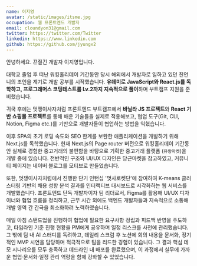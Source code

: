 ```yaml
---
name: 이지영
avatar: /static/images/itsme.jpg
occupation: 웹 프론트엔드 개발자
email: cloundyon31@gmail.com
twitter: https://twitter.com/Twitter
linkedin: https://www.linkedin.com
github: https://github.com/jyungx2
---
```


안녕하세요. 끈질긴 개발자 이지영입니다.

대학교 졸업 후 떠난 워킹홀리데이 기간동안 당시 해외에서 개발자로 일하고 있던 친언니의 조언을 계기로 개발 공부를 시작했습니다. **유데미로 JavaScript와 React.js를 독학하고, 프로그래머스 코딩테스트를 Lv.2까지 지속적으로 풀이**하며 부트캠프 지원을 준비했습니다.

귀국 후에는 멋쟁이사자처럼 프론트엔드 부트캠프에서 **바닐라 JS 프로젝트**와 **React 기반 쇼핑몰 프로젝트**를 통해 배운 기술들을 실제로 적용해보고, 협업 도구(Git, CLI, Notion, Figma etc.)를 기반으로 개발자들이 협업하는 방법을 익혔습니다.

이후 SPA의 초기 로딩 속도와 SEO 한계를 보완한 애플리케이션을 개발하기 위해 Next.js를 독학했습니다. 현재 Next.js의 Page router 버전으로 워킹홀리데이 기간동안 실제로 경험한 중고거래의 불편함을 바탕으로 기획한 중고거래 플랫폼 (`유랑마켓`)을 개발 중에 있습니다. 전반적인 구조와 UI/UX 디자인은 당근마켓을 참고하였고, 커뮤니티 페이지는 네이버 블로그를 모티브로 만들었습니다.

또한, 멋쟁이사자처럼에서 진행한 단기 인턴십 '멋사로켓단'에 참여하여 K-means 클러스터링 기반의 채용 성향 분석 결과를 인터랙티브 대시보드로 시각화하는 웹 서비스를 개발했습니다. 프론트엔드 단독 개발자이자 팀 리더로서, Figma를 활용해 UI/UX 디자이너와 협업 흐름을 정리하고, 근무 시간 외에도 백엔드 개발자들과 지속적으로 소통해 개발 영역 간 간극을 최소화하려 노력하였습니다.

매일 아침 스탠드업을 진행하여 협업에 필요한 요구사항 정립과 피드백 반영을 주도하고, 타임라인 기준 진행 현황을 PM에게 공유하며 일정 리스크를 사전에 관리했습니다. 그 밖에 팀 내 AI 스터디를 독려하고, 데일리 스크럼 후 노션에 회의 내용을 문서화, 정기적인 MVP 시연을 담당하며 적극적으로 팀을 리드한 경험이 있습니다. 그 결과 핵심 데모 시나리오를 모두 충족하고 데드라인 내 배포를 완료했으며, 이 과정에서 실무에 가까운 협업·문서화·일정 관리 역량을 함께 강화할 수 있었습니다.
